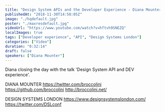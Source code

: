 ```yaml
---
title: "Design System APIs and the Developer Experience - Diana Mounter - Design Systems London"
publishedAt: "2018-11-30T14:58:05Z"
image: "./hqdefault.jpg"
poster: "./maxresdefault.jpg"
videoUrl: "https://www.youtube.com/watch?v=hftvh9SNEZQ"
localImages: true
tags: ["Developer experience", "API", "Design Systems London"]
categories: ["Video"]
duration: "0:32:14"
draft: false
speakers: ["Diana Mounter"]
---
```


Diana closing the day with the talk 'Design System API and DEV experience'.

DIANA MOUNTER
https://twitter.com/broccolini
https://github.com/broccolini
http://broccolini.net/

DESIGN SYSTEMS LONDON
https://www.designsystemslondon.com/
https://twitter.com/DSLconf
